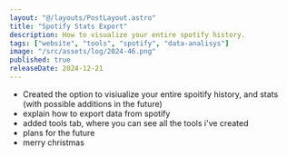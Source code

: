 ```yaml
---
layout: "@/layouts/PostLayout.astro"
title: "Spotify Stats Export"
description: How to visualize your entire spotify history.
tags: ["website", "tools", "spotify", "data-analisys"]
image: "/src/assets/log/2024-46.png"
published: true
releaseDate: 2024-12-21
---
```


- Created the option to visiualize your entire spoitify history, and stats (with possible additions in the future)
- explain how to export data from spotify
- added tools tab, where you can see all the tools i've created 
- plans for the future
- merry christmas